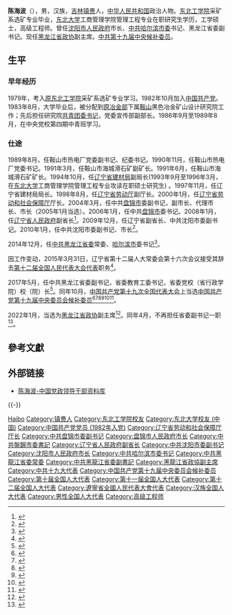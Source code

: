 {{Otheruses|other=名为陈海波的其他人物|陈海波}}

'''陈海波'''（{{bd|1962年|9月||catIdx=Chen陈}}），男，汉族，[[吉林省|吉林]][[镇赉县|镇赉]]人，[[中华人民共和国|中华人民共和国]]政治人物。[[东北大学_(中国)|东北工学院]]采矿系选矿专业毕业，[[东北大学_(中国)|东北大学]]工商管理学院管理工程专业在职研究生学历，工学硕士，高级工程师。曾任[[沈阳市人民政府|沈阳市人民政府]]市长、[[中国共产党哈尔滨市委员会|中共哈尔滨市委]]书记、黑龙江省委副书记。现任[[中国人民政治协商会议黑龙江省委员会|黑龙江省政协]]副主席。[[中国共产党第十九届中央委员会候补委员列表|中共第十九届中央候补委员]]。

== 生平 ==
=== 早年经历 ===
1979年，考入[[东北大学_(中国)|原东北工学院]]采矿系选矿专业学习。1982年10月加入[[中国共产党|中国共产党]]。1983年8月，大学毕业后，被分配到[[中华人民共和国冶金工业部|原冶金部]]下属[[鞍山市|鞍山]]黑色冶金矿山设计研究院工作；先后担任研究院[[中国共产主义青年团|共青团委书记]]，党委宣传部副部长。1986年9月至1989年8月，在中央党校第四期中青班学习。

=== 仕途 ===
1989年8月，任鞍山市热电厂党委副书记、纪委书记。1990年11月，任鞍山市热电厂党委书记。1991年3月，任鞍山市海城滑石矿副矿长。1991年6月，任鞍山市海城滑石矿矿长。1994年10月，任[[辽宁省建材局|辽宁省建材局]]副局长(1993年9月至1996年3月，在[[东北大学_(中国)|东北大学]]工商管理学院管理工程专业攻读在职硕士研究生) 。1997年11月，任辽宁省建材局局长。1998年8月，任[[辽宁省劳动厅|辽宁省劳动厅]]副厅长。2000年1月，任[[辽宁省劳动和社会保障厅|辽宁省劳动和社会保障厅]]厅长。2004年3月，任中共[[盘锦市|盘锦市]]委副书记，副市长、代理市长、市长（2005年1月当选）。2006年1月，任中共[[盘锦市|盘锦市]]委书记。2008年1月，任[[辽宁省人民政府|辽宁省人民政府]]副省长<ref>{{cite web|title=陈海波同志简介|url=http://www.ln.gov.cn/zfxx/zfld/zwy_1_3_1_1_1_1_1_1/grjl/index.html|accessdate=2013-03-28|publisher=辽宁省人民政府|archiveurl=https://web.archive.org/web/20140528015343/http://www.ln.gov.cn/zfxx/zfld/zwy_1_3_1_1_1_1_1_1/grjl/index.html|archivedate=2014-05-28|deadurl=yes}}</ref>。2009年12月，任辽宁省副省长、中共沈阳市委副书记。2010年1月，任中共沈阳市委副书记、市长<ref>{{cite web|title=沈阳市政府工作报告 (2014年1月8日 陈海波)|url=http://district.ce.cn/zt/zlk/bg/201401/27/t20140127_2220022.shtml|accessdate=2014-07-10|date=2014-01-08|publisher=中国经济网|archive-url=https://web.archive.org/web/20140714180014/http://district.ce.cn/zt/zlk/bg/201401/27/t20140127_2220022.shtml|archive-date=2014-07-14|dead-url=no}}</ref>。

2014年12月，任[[中国共产党黑龙江省委员会|中共黑龙江省委]]常委、[[哈尔滨市|哈尔滨市]]委书记<ref>{{cite news|url=http://www.chinanews.com/gn/2014/12-22/6900870.shtml|title=陈海波出任哈尔滨市委书记|date=2014-12-22|newspaper=中国新闻网|accessdate=2014-12-23|archive-date=2014-12-23|archive-url=https://web.archive.org/web/20141223105438/http://www.chinanews.com/gn/2014/12-22/6900870.shtml|dead-url=no}}</ref>。

因工作变动，2015年3月31日，辽宁省第十二届人大常委会第十六次会议接受其辞去[[第十二届全国人民代表大会代表名单|第十二届全国人民代表大会代表]]职务<ref>{{cite web|title=第十二届全国人民代表大会常务委员会代表资格审查委员会关于个别代表的代表资格的报告（2015年4月24日第十二届全国人民代表大会常务委员会第十四次会议通过）|url=http://www.npc.gov.cn/wxzl/gongbao/2015-07/06/content_1942890.htm|accessdate=2016-07-03|date=2015-07-06|publisher=中国人大网|archive-url=https://web.archive.org/web/20160828175343/http://www.npc.gov.cn/wxzl/gongbao/2015-07/06/content_1942890.htm|archive-date=2016-08-28|dead-url=yes}}</ref>。

2017年5月，任中共黑龙江省委副书记，省委教育工委书记，省委党校（省行政学院）校（院）长<ref>{{cite web|title=陈海波新任黑龙江省委副书记 王兆力、贾玉梅新任省委常委|url=http://district.ce.cn/newarea/sddy/201705/03/t20170503_22519277.shtml|accessdate=2017-05-04|date=2017-05-03|publisher=中国经济网|archive-url=https://web.archive.org/web/20170515004407/http://district.ce.cn/newarea/sddy/201705/03/t20170503_22519277.shtml|archive-date=2017-05-15|dead-url=no}}</ref>。同年10月，[[中国共产党第十九次全国代表大会|中国共产党第十九次全国代表大会]]上当选[[中国共产党第十九届中央委员会候补委员列表|中国共产党第十九届中央委员会候补委员]]<ref>{{cite news|title=中国共产党第十九届中央委员会候补委员名单（172名）|url=https://news.gmw.cn/2017-10/25/content_26593954.htm|accessdate=2021-09-06|agency=光明网|archive-date=2021-08-18|archive-url=https://web.archive.org/web/20210818074600/https://news.gmw.cn/2017-10/25/content_26593954.htm|dead-url=no}}</ref><ref>{{cite news|title=十九届中央委员、候补委员、中央纪委委员名单|url=http://news.cri.cn/20171024/f3e85cce-38bb-818d-ce36-bd4c66d0d4c6.html|accessdate=2021-09-06|work=国际在线|archive-date=2021-08-18|archive-url=https://web.archive.org/web/20210818074542/http://news.cri.cn/20171024/f3e85cce-38bb-818d-ce36-bd4c66d0d4c6.html|dead-url=no}}</ref><ref>{{cite news|title=十九大受权发布：中国共产党第十九届中央委员会候补委员名单|url=http://www.xinhuanet.com//politics/19cpcnc/2017-10/24/c_1121848883.htm|accessdate=2021-09-06|work=新华网|archive-date=2018-12-09|archive-url=https://web.archive.org/web/20181209124324/http://www.xinhuanet.com//politics/19cpcnc/2017-10/24/c_1121848883.htm|dead-url=no}}</ref><ref>{{cite news|title=中国共产党第十九届中央委员会候补委员名单|url=http://guoqing.china.com.cn/zy/2018-03/01/content_50628437.htm|accessdate=2021-09-06|agency=中国网|archive-date=2021-08-18|archive-url=https://web.archive.org/web/20210818074045/http://guoqing.china.com.cn/zy/2018-03/01/content_50628437.htm|dead-url=no}}</ref><ref>{{cite news|title=中国共产党第十九届中央委员会候补委员名单|url=http://www.gov.cn/guoqing/2017-10/24/content_5432328.htm|accessdate=2021-09-06|work=中国政府网|archive-date=2020-08-05|archive-url=https://web.archive.org/web/20200805131505/http://www.gov.cn/guoqing/2017-10/24/content_5432328.htm|dead-url=no}}</ref><ref>{{cite news|title=中国共产党第十九届中央委员会候补委员名单|url=https://china.huanqiu.com/article/9CaKrnK5yXI|accessdate=2021-09-06|work=环球网|archive-date=2021-08-18|archive-url=https://web.archive.org/web/20210818074045/https://china.huanqiu.com/article/9CaKrnK5yXI|dead-url=no}}</ref>。

2022年1月，当选为[[中国人民政治协商会议黑龙江省委员会|黑龙江省政协]]副主席<ref>{{Cite web|title=陈海波、李海涛、聂云凌当选黑龙江省政协副主席|url=http://district.ce.cn/newarea/sddy/202201/25/t20220125_37287837.shtml|publisher=中国经济网|accessdate=2022-05-03}}</ref>。同年4月，不再担任省委副书记一职<ref>{{Cite web|title=王志军已任黑龙江省委副书记|url=https://news.ifeng.com/c/8ErdZNp0cLr|access-date=2022-04-01|work=凤凰网}}</ref>。

== 參考文獻 ==
{{reflist|3}}

== 外部链接 ==
* [http://cpc.people.com.cn/gbzl/html/121001325.html 陈海波-中国党政领导干部资料库] {{Wayback|url=http://cpc.people.com.cn/gbzl/html/121001325.html |date=20141226132215 }}

{{-}}
{{start box}}
{{s-ppo|cpc}}
{{s-before|[[黄建盛|黄建盛]]}}
{{s-title|[[中国共产党黑龙江省委员会|中国共产党黑龙江省委员会]]专职副书记|2017年5月－2022年4月}}
{{s-after|[[王志军|王志军]]}}
{{s-before|[[林鐸_(1956年)|林铎]]}}
{{s-title|[[中国共产党哈尔滨市委员会|中国共产党哈尔滨市委员会]]书记|2014年12月－2017年6月}}
{{s-after|[[王兆力|王兆力]]}}
{{s-before|[[程亚军|程亚军]]}}
{{s-title|[[中国共产党盘锦市委员会|中国共产党盘锦市委员会]]书记|2006年1月－2008年1月}}
{{s-after|[[陈淑珍_(1954年)|陈淑珍]]}}
{{s-gov|prc}}
{{s-before|[[李英杰_(1950年)|李英杰]]}}
{{s-title|[[沈阳市人民政府|沈阳市人民政府]]市长|2010年1月－2014年12月}}
{{s-after|[[潘利国|潘利国]]}}
{{s-before|[[程亚军|程亚军]]}}
{{s-title|[[盘锦市人民政府|盘锦市人民政府]]市长|2004年3月－2006年1月}}
{{s-after|[[陈淑珍_(1954年)|陈淑珍]]}}
{{end box}}

{{黑龙江省领导人}}
{{沈阳市市长}}

{{Authority control}}
{{DEFAULTSORT:Chen陈}}
[[Category:陈姓|Haibo]]
[[Category:镇赉人|Category:镇赉人]]
[[Category:东北工学院校友|Category:东北工学院校友]]
[[Category:东北大学校友_(中国)|Category:东北大学校友 (中国)]]
[[Category:中国共产党党员_(1982年入党)|Category:中国共产党党员 (1982年入党)]]
[[Category:辽宁省劳动和社会保障厅厅长|Category:辽宁省劳动和社会保障厅厅长]]
[[Category:中共盘锦市委副书记|Category:中共盘锦市委副书记]]
[[Category:盘锦市人民政府市长|Category:盘锦市人民政府市长]]
[[Category:中共盤錦市委書記|Category:中共盤錦市委書記]]
[[Category:辽宁省人民政府副省长|Category:辽宁省人民政府副省长]]
[[Category:中共沈阳市委副书记|Category:中共沈阳市委副书记]]
[[Category:沈阳市人民政府市长|Category:沈阳市人民政府市长]]
[[Category:中共哈尔滨市委书记|Category:中共哈尔滨市委书记]]
[[Category:中共黑龍江省委常委|Category:中共黑龍江省委常委]]
[[Category:中共黑龍江省委副書記|Category:中共黑龍江省委副書記]]
[[Category:黑龍江省政協副主席|Category:黑龍江省政協副主席]]
[[Category:中共十九大代表|Category:中共十九大代表]]
[[Category:中国共产党第十九届中央委员会候补委员|Category:中国共产党第十九届中央委员会候补委员]]
[[Category:第十届全国人大代表|Category:第十届全国人大代表]]
[[Category:第十一届全国人大代表|Category:第十一届全国人大代表]]
[[Category:第十二届全国人大代表|Category:第十二届全国人大代表]]
[[Category:遼寧省全國人民代表大會代表|Category:遼寧省全國人民代表大會代表]]
[[Category:汉族全国人大代表|Category:汉族全国人大代表]]
[[Category:男性全国人大代表|Category:男性全国人大代表]]
[[Category:高级工程师|Category:高级工程师]]